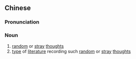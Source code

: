 {{also|杂感}}
==Chinese==
{{zh-forms|s=杂感}}

===Pronunciation===
{{zh-pron
|m=zágǎn
|c=zaap6 gam2
|mn=qz,xm,zz:cha̍p-kám
|cat=n
}}

===Noun===
{{zh-noun}}

# [[random]] or [[stray]] [[thought]]s
# [[type]] of [[literature]] recording such [[random]] or [[stray]] [[thought]]s